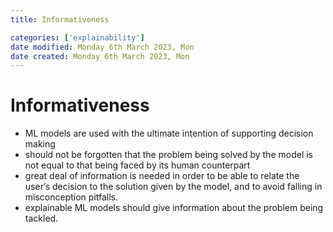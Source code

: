 ```yaml
---
title: Informativeness

categories: ['explainability']
date modified: Monday 6th March 2023, Mon
date created: Monday 6th March 2023, Mon
---
```


# Informativeness


- ML models are used with the ultimate intention of supporting decision making
- should not be forgotten that the problem being solved by the model is not equal to that being faced by its human counterpart
- great deal of information is needed in order to be able to relate the user's decision to the solution given by the model, and to avoid falling in misconception pitfalls.
- explainable ML models should give information about the problem being tackled.



